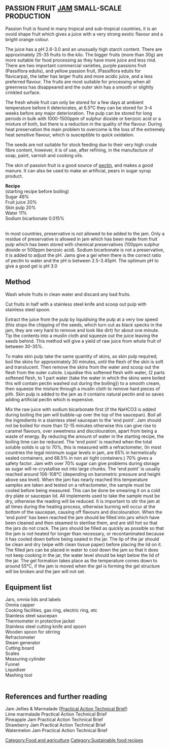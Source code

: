 {{PATBpage}}


== PASSION FRUIT [[JAM]] SMALL-SCALE PRODUCTION ==
 
Passion fruit is found in many tropical and sub-tropical countries, it is an ovoid shape fruit which gives a juice with a very strong exotic flavour and a bright orange colour. 
 
The juice has a pH 2.6-3.0 and an unusually high starch content.  There are approximately 25-35 fruits to the kilo.  The bigger fruits (more than 30g) are more suitable for food processing as they have more juice and less rind. There are two important commercial varieties, purple passions fruit (Passiflora edulis), and yellow passion fruit, (Passiflora edulis for flavicarpa), the latter has larger fruits and more acidic juice, and a less preferred flavour.  The fruits are most suitable for processing when all greenness has disappeared and the outer skin has a smooth or slightly crinkled surface. 
 
The fresh whole fruit can only be stored for a few days at ambient temperature before it deteriorates, at 6.5°C they can be stored for 3-4 weeks before any major deterioration.  The pulp can be stored for long periods in bulk with 1000-1500ppm of sulphur dioxide or benzoic acid or a mixture of both, but there is a reduction in the quality of the flavour.  During heat preservation the main problem to overcome is the loss of the extremely heat sensitive flavour, which is susceptible to quick oxidation. 
 
The seeds are not suitable for stock feeding due to their very high crude fibre content, however, it is of use, after refining, in the manufacture of soap, paint, varnish and cooking oils. 
 
The skin of passion fruit is a good source of [[pectin]], and makes a good manure. It can also be used to make an artificial, pears in sugar syrup product. 
 
'''Recipe''' <br>

(starting recipe before boiling)
<br> 
 
Sugar    49% <br>
Fruit juice   20%  <br> 
Skin pulp   20%   <br>  
Water    11% <br>
Sodium bicarbonate   0.015% <br>
<br>

 
In most countries, preservative is not allowed to be added to the jam.  Only a residue of preservative is allowed in jam which has been made from fruit pulp which has been stored with chemical preservatives (100ppm sulphur dioxide or 500ppm benzoic acid).  Sodium bicarbonate is not a preservative, it is added to adjust the pH.  Jams give a gel when there is the correct ratio of pectin to water and the pH is between 2.5-3.45pH.  The optimum pH to give a good gel is pH 3.0 
 

== Method ==
Wash whole fruits in clean water and discard any bad fruits. 
 
Cut fruits in half with a stainless steel knife and scoop out pulp with stainless steel spoon. 
 
Extract the juice from the pulp by liquidising the pulp at a very low speed (this stops the chipping of the seeds, which turn out as black specks in the jam, they are very hard to remove and look like dirt) for about one minute. Tip the contents into a muslin cloth and squeeze out the juice leaving the seeds behind.  This method will give a yield of raw juice from whole fruit of between 30-35%. 
 

 
To make skin pulp take the same quantity of skins, as skin pulp required; boil the skins for approximately 30 minutes, until the flesh of the skin is soft and translucent.  Then remove the skins from the water and scoop out the flesh from the outer cuticle.  Liquidise this softened flesh with water, (2 parts softened flesh, to 1 part water {take the water in which the skins were boiled this will contain pectin washed out during the boiling}) to a smooth cream, then squeeze the mixture through a muslin cloth to remove hard pieces of pith. Skin pulp is added to the jam as it contains natural pectin and so saves adding artificial pectin which is expensive. 
 
Mix the raw juice with sodium bicarbonate first (if the NaHCO3 is added during boiling the jam will bubble-up over the top of the saucepan).  Boil all the ingredients in a stainless steel saucepan to the 'end point'.  Jam should not be boiled for more than 12-15 minutes otherwise this can give rise to caramel flavours, over sweetness and discolouration, apart from being a waste of energy.  By reducing the amount of water in the starting recipe, the boiling time can be reduced.  The 'end point' is reached when the total soluble solids is up to 70%, this is measured with a refractometer, (In most countries the legal minimum sugar levels in jam, are 65% in hermetically sealed containers, and 68.5% in non air tight containers.)  70% gives a safety factor.  Jam with over 70% sugar can give problems during storage as sugar will re-crystallise out into large chunks.  The 'end point' is usually reached around 106-108°C (depending on barometric pressure and height above sea level).  When the jam has nearly reached this temperature samples are taken and tested on a refractometer, the sample must be cooled before being measured.  This can be done be smearing it on a cold dry plate or saucepan lid.  All implements used to take the sample must be dry, otherwise the reading will be reduced.  It is important to stir the jam at all times during the heating process, otherwise burning will occur at the bottom of the saucepan, causing off flavours and discolouration.  When the 'end point' has been reached the jam should be filled into jars which have been cleaned and then steamed to sterilise them, and are still hot so that the jars do not crack.  The jars should be filled as quickly as possible so that the jam is not heated for longer than necessary, or recontaminated because it has cooled down before being sealed in the jar. The lip of the jar should be clean and dry (wipe with clean tissue paper) before placing the lid on it.  The filled jars can be placed in water to cool down the jam so that it does not keep cooking in the jar, the water level should be kept below the lid of the jar.  The gel formation takes place as the temperature comes down to around 55°C, if the jam is moved when the gel is forming the gel structure will be broken and the jam will not set. 
 

== Equipment list ==
Jars, omnia lids and labels <br>
Omnia capper <br>
Cooking facilities, gas ring, electric ring, etc <br>
Stainless steel saucepan <br>
Thermometer in protective jacket <br>
Stainless steel cutting knife and spoon <br>
Wooden spoon for stirring <br>
Refractometer <br>
Steam generator <br>
Cutting board <br>
Scales <br>
Measuring cylinder <br>
Funnel <br>
Liquidiser <br>
Mashing tool <br>
<br>
 

== References and further reading  ==
Jam Jellies & Marmalade ([[Practical Action Technical Brief]]) <br> 
Lime marmalade Practical Action Technical Brief <br>
Pineapple Jam Practical Action Technical Brief <br>
Strawberry Jam Practical Action Technical Brief <br>
Watermelon Jam Practical Action Technical Brief <br>

[[Category:Food and agriculture]]
[[Category:Sustainable food recipes]]